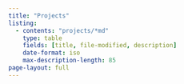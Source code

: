 ```yaml
---
title: "Projects"
listing: 
  - contents: "projects/*md"
    type: table
    fields: [title, file-modified, description]
    date-format: iso
    max-description-length: 85
page-layout: full
---
```

